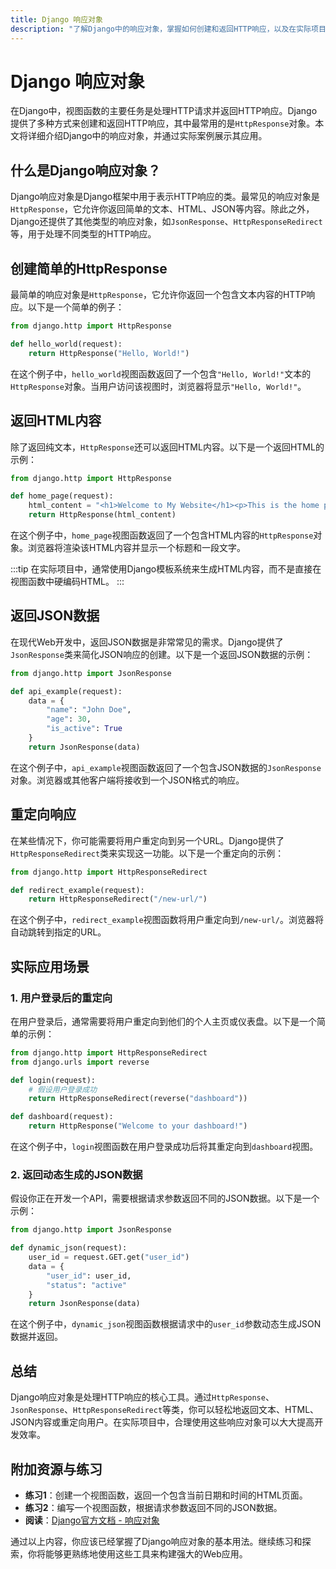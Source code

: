 ```yaml
---
title: Django 响应对象
description: "了解Django中的响应对象，掌握如何创建和返回HTTP响应，以及在实际项目中的应用。"
---
```


# Django 响应对象

在Django中，视图函数的主要任务是处理HTTP请求并返回HTTP响应。Django提供了多种方式来创建和返回HTTP响应，其中最常用的是`HttpResponse`对象。本文将详细介绍Django中的响应对象，并通过实际案例展示其应用。

## 什么是Django响应对象？

Django响应对象是Django框架中用于表示HTTP响应的类。最常见的响应对象是`HttpResponse`，它允许你返回简单的文本、HTML、JSON等内容。除此之外，Django还提供了其他类型的响应对象，如`JsonResponse`、`HttpResponseRedirect`等，用于处理不同类型的HTTP响应。

## 创建简单的HttpResponse

最简单的响应对象是`HttpResponse`，它允许你返回一个包含文本内容的HTTP响应。以下是一个简单的例子：

```python
from django.http import HttpResponse

def hello_world(request):
    return HttpResponse("Hello, World!")
```

在这个例子中，`hello_world`视图函数返回了一个包含`"Hello, World!"`文本的`HttpResponse`对象。当用户访问该视图时，浏览器将显示`"Hello, World!"`。

## 返回HTML内容

除了返回纯文本，`HttpResponse`还可以返回HTML内容。以下是一个返回HTML的示例：

```python
from django.http import HttpResponse

def home_page(request):
    html_content = "<h1>Welcome to My Website</h1><p>This is the home page.</p>"
    return HttpResponse(html_content)
```

在这个例子中，`home_page`视图函数返回了一个包含HTML内容的`HttpResponse`对象。浏览器将渲染该HTML内容并显示一个标题和一段文字。

:::tip
在实际项目中，通常使用Django模板系统来生成HTML内容，而不是直接在视图函数中硬编码HTML。
:::

## 返回JSON数据

在现代Web开发中，返回JSON数据是非常常见的需求。Django提供了`JsonResponse`类来简化JSON响应的创建。以下是一个返回JSON数据的示例：

```python
from django.http import JsonResponse

def api_example(request):
    data = {
        "name": "John Doe",
        "age": 30,
        "is_active": True
    }
    return JsonResponse(data)
```

在这个例子中，`api_example`视图函数返回了一个包含JSON数据的`JsonResponse`对象。浏览器或其他客户端将接收到一个JSON格式的响应。

## 重定向响应

在某些情况下，你可能需要将用户重定向到另一个URL。Django提供了`HttpResponseRedirect`类来实现这一功能。以下是一个重定向的示例：

```python
from django.http import HttpResponseRedirect

def redirect_example(request):
    return HttpResponseRedirect("/new-url/")
```

在这个例子中，`redirect_example`视图函数将用户重定向到`/new-url/`。浏览器将自动跳转到指定的URL。

## 实际应用场景

### 1. 用户登录后的重定向

在用户登录后，通常需要将用户重定向到他们的个人主页或仪表盘。以下是一个简单的示例：

```python
from django.http import HttpResponseRedirect
from django.urls import reverse

def login(request):
    # 假设用户登录成功
    return HttpResponseRedirect(reverse("dashboard"))

def dashboard(request):
    return HttpResponse("Welcome to your dashboard!")
```

在这个例子中，`login`视图函数在用户登录成功后将其重定向到`dashboard`视图。

### 2. 返回动态生成的JSON数据

假设你正在开发一个API，需要根据请求参数返回不同的JSON数据。以下是一个示例：

```python
from django.http import JsonResponse

def dynamic_json(request):
    user_id = request.GET.get("user_id")
    data = {
        "user_id": user_id,
        "status": "active"
    }
    return JsonResponse(data)
```

在这个例子中，`dynamic_json`视图函数根据请求中的`user_id`参数动态生成JSON数据并返回。

## 总结

Django响应对象是处理HTTP响应的核心工具。通过`HttpResponse`、`JsonResponse`、`HttpResponseRedirect`等类，你可以轻松地返回文本、HTML、JSON内容或重定向用户。在实际项目中，合理使用这些响应对象可以大大提高开发效率。

## 附加资源与练习

- **练习1**：创建一个视图函数，返回一个包含当前日期和时间的HTML页面。
- **练习2**：编写一个视图函数，根据请求参数返回不同的JSON数据。
- **阅读**：[Django官方文档 - 响应对象](https://docs.djangoproject.com/en/stable/ref/request-response/)

通过以上内容，你应该已经掌握了Django响应对象的基本用法。继续练习和探索，你将能够更熟练地使用这些工具来构建强大的Web应用。